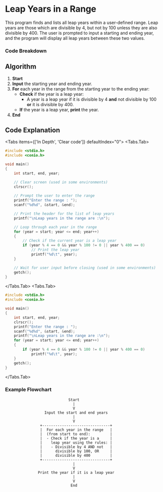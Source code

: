 
# Leap Years in a Range

This program finds and lists all leap years within a user-defined range. Leap years are those which are divisible by 4, but not by 100 unless they are also divisible by 400. The user is prompted to input a starting and ending year, and the program will display all leap years between these two values.

### Code Breakdown

## Algorithm

1. **Start**
2. **Input** the starting year and ending year.
3. **For** each year in the range from the starting year to the ending year:
   - **Check** if the year is a leap year:
     - A year is a leap year if it is divisible by 4 **and** not divisible by 100 **or** it is divisible by 400.
   - **If** the year is a leap year, **print** the year.
4. **End**

## Code Explanation

<Tabs items={['In Depth', 'Clear code']} defaultIndex="0">
  <Tabs.Tab>
```c filename="Detailed" copy showLineNumbers
#include <stdio.h>
#include <conio.h>

void main()
{
    int start, end, year;

    // Clear screen (used in some environments)
    clrscr();
    
    // Prompt the user to enter the range
    printf("Enter the range : ");
    scanf("%d%d", &start, &end);

    // Print the header for the list of leap years
    printf("\nLeap years in the range are :\n");

    // Loop through each year in the range
    for (year = start; year <= end; year++)
    {
        // Check if the current year is a leap year
        if (year % 4 == 0 && year % 100 != 0 || year % 400 == 0)
            // Print the leap year
            printf("%d\t", year);
    }

    // Wait for user input before closing (used in some environments)
    getch();
}

```
</Tabs.Tab>
<Tabs.Tab>
``` c filename="plain" copy showLineNumbers
#include <stdio.h>
#include <conio.h>

void main()
{
    int start, end, year;
    clrscr();
    printf("Enter the range : ");
    scanf("%d%d", &start, &end);
    printf("\nLeap years in the range are :\n");
    for (year = start; year <= end; year++)
    {
        if (year % 4 == 0 && year % 100 != 0 || year % 400 == 0)
            printf("%d\t", year);
    }
    getch();
}

```
</Tabs.Tab>
</Tabs>

### Example Flowchart

```plaintext
                             Start
                               |
                               V
                  Input the start and end years
                               |
                               V
                +-------------------------------+
                |  For each year in the range   |
                |  (from start to end):         |
                |  - Check if the year is a     |
                |    leap year using the rules: |
                |    - Divisible by 4 AND not   |
                |      divisible by 100, OR     |
                |      divisible by 400         |
                +-------------------------------+
                               |
                               V
               Print the year if it is a leap year
                               |
                               V
                              End

```
